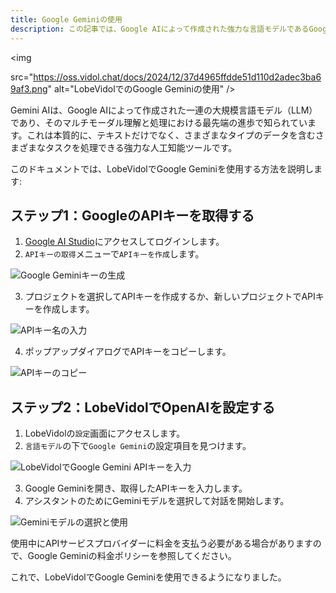 ```yaml
---
title: Google Geminiの使用
description: この記事では、Google AIによって作成された強力な言語モデルであるGoogle GeminiをLobeVidolで設定し使用する方法を説明します。
---
```


<img

src="https://oss.vidol.chat/docs/2024/12/37d4965ffdde51d110d2adec3ba69af3.png"
alt="LobeVidolでのGoogle Geminiの使用"
/>

Gemini AIは、Google AIによって作成された一連の大規模言語モデル（LLM）であり、そのマルチモーダル理解と処理における最先端の進歩で知られています。これは本質的に、テキストだけでなく、さまざまなタイプのデータを含むさまざまなタスクを処理できる強力な人工知能ツールです。

このドキュメントでは、LobeVidolでGoogle Geminiを使用する方法を説明します:

## ステップ1：GoogleのAPIキーを取得する

1. [Google AI Studio](https://aistudio.google.com/)にアクセスしてログインします。
2. `APIキーの取得`メニューで`APIキーを作成`します。

<img
src="https://oss.vidol.chat/assets/9409068a65c0bf31c22927195c6705d0.webp"
alt="Google Geminiキーの生成"
/>

3. プロジェクトを選択してAPIキーを作成するか、新しいプロジェクトでAPIキーを作成します。

<img
src="https://oss.vidol.chat/assets/6f335755e69b857938b5e14775cd6eff.webp"
alt="APIキー名の入力"
/>

4. ポップアップダイアログでAPIキーをコピーします。

<img
src="https://oss.vidol.chat/assets/91529c43450e2039f36d1f276e696a9b.webp"
alt="APIキーのコピー"
/>

## ステップ2：LobeVidolでOpenAIを設定する

1. LobeVidolの`設定`画面にアクセスします。
2. `言語モデル`の下で`Google Gemini`の設定項目を見つけます。

<img
src="https://oss.vidol.chat/assets/246cfb57701c6227c84fd77c5a71311b.webp"
alt="LobeVidolでGoogle Gemini APIキーを入力"
/>

3. Google Geminiを開き、取得したAPIキーを入力します。
4. アシスタントのためにGeminiモデルを選択して対話を開始します。

<img
src="https://oss.vidol.chat/assets/e1e578ecfc5cde9c4191f0241bad4fd3.webp"
alt="Geminiモデルの選択と使用"
/>

<Warning>使用中にAPIサービスプロバイダーに料金を支払う必要がある場合がありますので、Google Geminiの料金ポリシーを参照してください。</Warning>

これで、LobeVidolでGoogle Geminiを使用できるようになりました。

